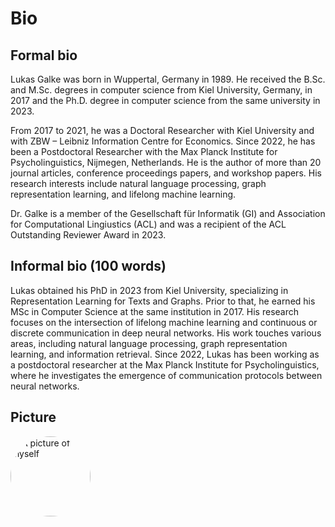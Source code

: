 # Bio 

## Formal bio

Lukas Galke was born in Wuppertal, Germany in 1989.  He received the B.Sc. and
M.Sc. degrees in computer science from Kiel University, Germany, in 2017 and
the Ph.D. degree in computer science from the same university in 2023. 

From 2017 to 2021, he was a Doctoral Researcher with Kiel University and with
ZBW -- Leibniz Information Centre for Economics.  Since 2022, he has been a
Postdoctoral Researcher with the Max Planck Institute for Psycholinguistics,
Nijmegen, Netherlands.  He is the author of more than 20 journal articles,
conference proceedings papers, and workshop papers.  His research interests
include natural language processing, graph representation learning, and
lifelong machine learning.  

Dr. Galke is a member of the Gesellschaft für Informatik (GI) and Association
for Computational Lingiustics (ACL) and was a recipient of the ACL Outstanding
Reviewer Award in 2023.

## Informal bio (100 words)

Lukas obtained his PhD in 2023 from Kiel University, specializing in
Representation Learning for Texts and Graphs. Prior to that, he earned his MSc
in Computer Science at the same institution in 2017. His research focuses on
the intersection of lifelong machine learning and continuous or discrete
communication in deep neural networks. His work touches various areas,
including natural language processing, graph representation learning, and
information retrieval. Since 2022, Lukas has been working as a postdoctoral
researcher at the Max Planck Institute for Psycholinguistics, where he
investigates the emergence of communication protocols between neural networks.

## Picture

<img style="border-radius: 50%"  alt="A picture of myself" width="128" height="128" resize=true src="images/2022-05-Lukas-Galke.jpg"></img>
